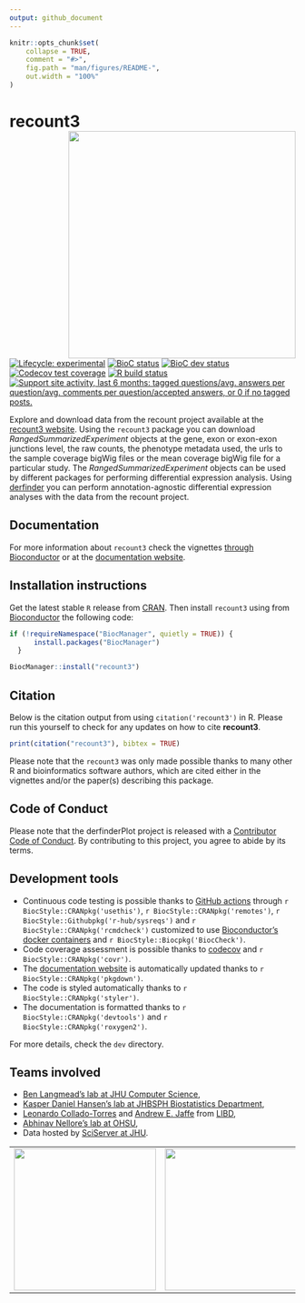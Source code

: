 ```yaml
---
output: github_document
---
```


<!-- README.md is generated from README.Rmd. Please edit that file -->

```r
knitr::opts_chunk$set(
    collapse = TRUE,
    comment = "#>",
    fig.path = "man/figures/README-",
    out.width = "100%"
)
```

# recount3 <img src="man/figures/logo.png" align="right" width="400px" />

<!-- badges: start -->
[![Lifecycle: experimental](https://img.shields.io/badge/lifecycle-experimental-orange.svg)](https://www.tidyverse.org/lifecycle/#experimental)
[![BioC status](http://www.bioconductor.org/shields/build/release/bioc/recount3.svg)](https://bioconductor.org/checkResults/release/bioc-LATEST/recount3)
[![BioC dev status](http://www.bioconductor.org/shields/build/devel/bioc/recount3.svg)](https://bioconductor.org/checkResults/devel/bioc-LATEST/recount3)
[![Codecov test coverage](https://codecov.io/gh/LieberInstitute/recount3/branch/master/graph/badge.svg)](https://codecov.io/gh/LieberInstitute/recount3?branch=master)
[![R build status](https://github.com/LieberInstitute/recount3/workflows/R-CMD-check-bioc/badge.svg)](https://github.com/LieberInstitute/recount3/actions)
[![Support site activity, last 6 months: tagged questions/avg. answers per question/avg. comments per question/accepted answers, or 0 if no tagged posts.](http://www.bioconductor.org/shields/posts/recount.svg)](https://support.bioconductor.org/t/recount/)
<!-- badges: end -->

Explore and download data from the recount project available at the [recount3 website](https://jhubiostatistics.shinyapps.io/recount3/). Using the `recount3` package you can download _RangedSummarizedExperiment_ objects at the gene, exon or exon-exon junctions level, the raw counts, the phenotype metadata used, the urls to the sample coverage bigWig files or the mean coverage bigWig file for a particular study. The _RangedSummarizedExperiment_ objects can be used by different packages for performing differential expression analysis. Using [derfinder](http://bioconductor.org/packages/derfinder) you can perform annotation-agnostic differential expression analyses with the data from the recount project. 


## Documentation

For more information about `recount3` check the vignettes [through Bioconductor](http://bioconductor.org/packages/recount3) or at the [documentation website](http://lieberinstitute.github.io/recount3).

## Installation instructions

Get the latest stable `R` release from [CRAN](http://cran.r-project.org/). Then install `recount3` using from [Bioconductor](http://bioconductor.org/) the following code:

```r
if (!requireNamespace("BiocManager", quietly = TRUE)) {
      install.packages("BiocManager")
  }

BiocManager::install("recount3")
```

## Citation

Below is the citation output from using `citation('recount3')` in R. Please 
run this yourself to check for any updates on how to cite __recount3__.

```r
print(citation("recount3"), bibtex = TRUE)
```

Please note that the `recount3` was only made possible thanks to many other R and bioinformatics software authors, which are cited either in the vignettes and/or the paper(s) describing this package.

## Code of Conduct
  
Please note that the derfinderPlot project is released with a [Contributor Code of Conduct](https://contributor-covenant.org/version/2/0/CODE_OF_CONDUCT.html). By contributing to this project, you agree to abide by its terms.

## Development tools

* Continuous code testing is possible thanks to [GitHub actions](https://www.tidyverse.org/blog/2020/04/usethis-1-6-0/)  through `r BiocStyle::CRANpkg('usethis')`, `r BiocStyle::CRANpkg('remotes')`, `r BiocStyle::Githubpkg('r-hub/sysreqs')` and `r BiocStyle::CRANpkg('rcmdcheck')` customized to use [Bioconductor's docker containers](https://www.bioconductor.org/help/docker/) and `r BiocStyle::Biocpkg('BiocCheck')`.
* Code coverage assessment is possible thanks to [codecov](https://codecov.io/gh) and `r BiocStyle::CRANpkg('covr')`.
* The [documentation website](http://lieberinstitute.github.io/recount3) is automatically updated thanks to `r BiocStyle::CRANpkg('pkgdown')`.
* The code is styled automatically thanks to `r BiocStyle::CRANpkg('styler')`.
* The documentation is formatted thanks to `r BiocStyle::CRANpkg('devtools')` and `r BiocStyle::CRANpkg('roxygen2')`.

For more details, check the `dev` directory.

## Teams involved

* [Ben Langmead's lab at JHU Computer Science](http://www.langmead-lab.org/),
* [Kasper Daniel Hansen's lab at JHBSPH Biostatistics Department](https://www.hansenlab.org/),
* [Leonardo Collado-Torres](http://lcolladotor.github.io/) and [Andrew E. Jaffe](http://aejaffe.com/) from [LIBD](https://www.libd.org/),
* [Abhinav Nellore's lab at OHSU](http://nellore.bio/),
* Data hosted by [SciServer at JHU](https://www.sciserver.org/).


| | | | |
| --- | --- | --- | --- |
| <a href="http://www.langmead-lab.org/"><img src="http://www.langmead-lab.org/wp-content/uploads/2014/01/Screen-Shot-2014-02-02-at-5.20.13-PM-1024x199.png" width="250px"></a> | <a href="https://www.libd.org/"><img src="http://lcolladotor.github.io/img/LIBD_logo.jpg" width="250px"></a> | <a href="http://nellore.bio/"><img src="https://seekvectorlogo.net/wp-content/uploads/2018/08/oregon-health-science-university-ohsu-vector-logo.png" width="250px"></a> | <a href="https://www.sciserver.org/"><img src="https://skyserver.sdss.org/dr14/en/images/sciserver_logo_inverted_vertical.png" width="250px"></a> |


<script type='text/javascript' id='clustrmaps' src='//cdn.clustrmaps.com/map_v2.js?cl=ffffff&w=300&t=n&d=4xd7F6p1BfdRypx-yEodrXiKhC0xvF0bJJywqR8rMKQ'></script>

<!-- Global site tag (gtag.js) - Google Analytics -->
<script async src="https://www.googletagmanager.com/gtag/js?id=UA-163623894-1"></script>
<script>
  window.dataLayer = window.dataLayer || [];
  function gtag(){dataLayer.push(arguments);}
  gtag('js', new Date());

  gtag('config', 'UA-163623894-1');
</script>
